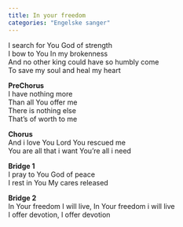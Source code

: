 ```yaml
---
title: In your freedom
categories: "Engelske sanger"
---
```


I search for You God of strength  
I bow to You In my brokenness  
And no other king could have so humbly come  
To save my soul and heal my heart

**PreChorus**  
I have nothing more  
Than all You offer me  
There is nothing else  
That's of worth to me

**Chorus**  
And i love You Lord You rescued me  
You are all that i want You're all i need

**Bridge 1**  
I pray to You God of peace  
I rest in You My cares released

**Bridge 2**  
In Your freedom I will live, In Your freedom i will live  
I offer devotion, I offer devotion








